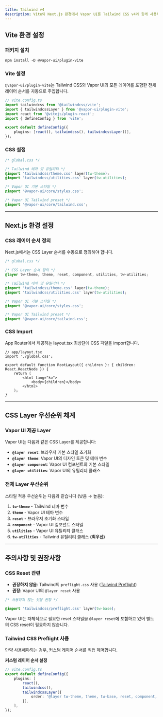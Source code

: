 ```yaml
---
title: Tailwind v4
description: Vite와 Next.js 환경에서 Vapor UI를 Tailwind CSS v4와 함께 사용하는 방법을 안내합니다.
---
```


## Vite 환경 설정

### 패키지 설치

```package-install
npm install -D @vapor-ui/plugin-vite
```

### Vite 설정

`@vapor-ui/plugin-vite`는 Tailwind CSS와 Vapor UI의 모든 레이어를 포함한 전체 레이어 순서를 자동으로 주입합니다.

```ts
// vite.config.ts
import tailwindcss from '@tailwindcss/vite';
import { tailwindcssLayer } from '@vapor-ui/plugin-vite';
import react from '@vitejs/plugin-react';
import { defineConfig } from 'vite';

export default defineConfig({
    plugins: [react(), tailwindcss(), tailwindcssLayer()],
});
```

### CSS 설정

```css
/* global.css */

/* Tailwind 테마 및 유틸리티 */
@import 'tailwindcss/theme.css' layer(tw-theme);
@import 'tailwindcss/utilities.css' layer(tw-utilities);

/* Vapor UI 기본 스타일 */
@import '@vapor-ui/core/styles.css';

/* Vapor UI Tailwind preset */
@import '@vapor-ui/core/tailwind.css';
```

---

## Next.js 환경 설정

### CSS 레이어 순서 정의

Next.js에서는 CSS Layer 순서를 수동으로 정의해야 합니다.

```css
/* global.css */

/* CSS Layer 순서 정의 */
@layer tw-theme, theme, reset, component, utilities, tw-utilities;

/* Tailwind 테마 및 유틸리티 */
@import 'tailwindcss/theme.css' layer(tw-theme);
@import 'tailwindcss/utilities.css' layer(tw-utilities);

/* Vapor UI 기본 스타일 */
@import '@vapor-ui/core/styles.css';

/* Vapor UI Tailwind preset */
@import '@vapor-ui/core/tailwind.css';
```

### CSS Import

App Router에서 제공하는 layout.tsx 최상단에 CSS 파일을 import합니다.

```tsx
// app/layout.tsx
import './global.css';

export default function RootLayout({ children }: { children: React.ReactNode }) {
    return (
        <html lang="ko">
            <body>{children}</body>
        </html>
    );
}
```

---

## CSS Layer 우선순위 체계

### Vapor UI 제공 Layer

Vapor UI는 다음과 같은 CSS Layer를 제공합니다:

- **`@layer reset`**: 브라우저 기본 스타일 초기화
- **`@layer theme`**: Vapor UI의 디자인 토큰 및 테마 변수
- **`@layer component`**: Vapor UI 컴포넌트의 기본 스타일
- **`@layer utilities`**: Vapor UI의 유틸리티 클래스

### 전체 Layer 우선순위

스타일 적용 우선순위는 다음과 같습니다 (낮음 → 높음):

1. **`tw-theme`** - Tailwind 테마 변수
2. **`theme`** - Vapor UI 테마 변수
3. **`reset`** - 브라우저 초기화 스타일
4. **`component`** - Vapor UI 컴포넌트 스타일
5. **`utilities`** - Vapor UI 유틸리티 클래스
6. **`tw-utilities`** - Tailwind 유틸리티 클래스 **(최우선)**

---

## 주의사항 및 권장사항

### CSS Reset 관련

- **권장하지 않음**: Tailwind의 `preflight.css` 사용 ([Tailwind Preflight](https://tailwindcss.com/docs/preflight))
- **권장**: Vapor UI의 `@layer reset` 사용

```css
/* 사용하지 않는 것을 권장 */

@import 'tailwindcss/preflight.css' layer(tw-base);
```

Vapor UI는 자체적으로 필요한 reset 스타일을 `@layer reset`에 포함하고 있어 별도의 CSS reset이 필요하지 않습니다.

### Tailwind CSS Preflight 사용

만약 사용해야되는 겅우, 커스텀 레이어 순서를 직접 제어합니다.

**커스텀 레이어 순서 설정**

```ts
// vite.config.ts
export default defineConfig({
    plugins: [
        react(),
        tailwindcss(),
        tailwindcssLayer({
            order: '@layer tw-theme, theme, tw-base, reset, component, utilities, tw-utilities;',
        }),
    ],
});
```

<br />
